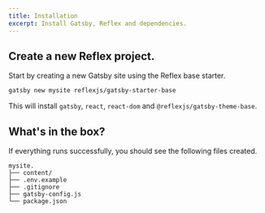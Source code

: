 ```yaml
---
title: Installation
excerpt: Install Gatsby, Reflex and dependencies.
---
```


<Div>

## Create a new Reflex project.

Start by creating a new Gatsby site using the Reflex base starter.

```sh
gatsby new mysite reflexjs/gatsby-starter-base
```

This will install `gatsby`, `react`, `react-dom` and `@reflexjs/gatsby-theme-base`.

</Div>

<Div>

## What's in the box?

If everything runs successfully, you should see the following files created.

```
mysite.
├── content/
├── .env.example
├── .gitignore
├── gatsby-config.js
└── package.json
```

</Div>
